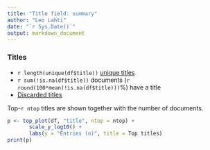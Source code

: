 ```yaml
---
title: "Title field: summary"
author: "Leo Lahti"
date: "`r Sys.Date()`"
output: markdown_document
---
```



### Titles

 * `r length(unique(df$title))` [unique titles](output.tables/title_accepted.csv)
 * `r sum(!is.na(df$title))` documents (`r round(100*mean(!is.na(df$title)))`%) have a title
 * [Discarded titles](output.tables/title_discarded.csv)

Top-`r ntop` titles are shown together with the number of documents.

```r
p <- top_plot(df, "title", ntop = ntop) +
       scale_y_log10() +
       labs(y = "Entries (n)", title = Top titles)
print(p)
```

